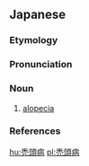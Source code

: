==Japanese==
{{ja-kanjitab|とく|とう|びょう|yomi=o}}

===Etymology===
{{suffix|lang=ja|sort=とくとうびょう|禿頭|tr1=tokutō|t1=baldness|病|tr2=byō|t2=disease}}

===Pronunciation===
{{ja-pron|yomi=o|とくとうびょう|acc=0|dev=2|acc_ref=DJR,NHK}}

===Noun===
{{ja-noun|とくとうびょう|hhira=とくとうびやう}}

# [[alopecia]]

===References===
<references/>

[[hu:禿頭病]]
[[pl:禿頭病]]
